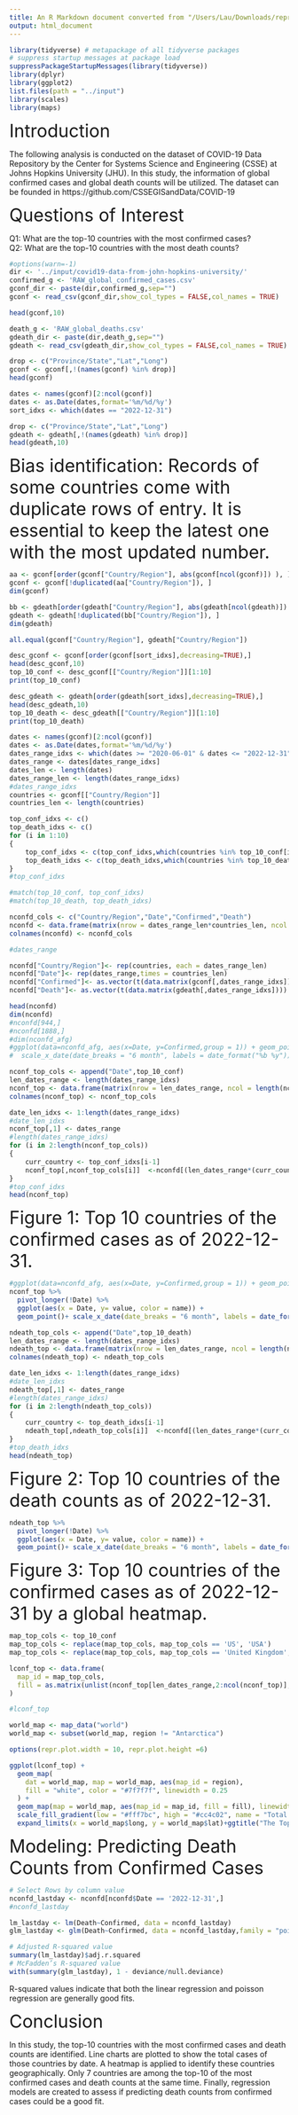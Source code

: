 ---
title: An R Markdown document converted from "/Users/Lau/Downloads/reproducible-report-on-covid19-data.ipynb"
output: html_document
---

```{r}
library(tidyverse) # metapackage of all tidyverse packages
# suppress startup messages at package load
suppressPackageStartupMessages(library(tidyverse))
library(dplyr)
library(ggplot2)
list.files(path = "../input")
library(scales)
library(maps)
```

<font size="6"> Introduction </font>

The following analysis is conducted on the dataset of COVID-19 Data Repository by the Center for Systems Science and Engineering (CSSE) at Johns Hopkins University (JHU). In this study, the information of global confirmed cases and global death counts will be utilized. The dataset can be founded in https://github.com/CSSEGISandData/COVID-19

<font size="6"> Questions of Interest </font>

Q1: What are the top-10 countries with the most confirmed cases? <br>
Q2: What are the top-10 countries with the most death counts? <br>

```{r}
#options(warn=-1)
dir <- '../input/covid19-data-from-john-hopkins-university/'
confirmed_g <- 'RAW_global_confirmed_cases.csv'
gconf_dir <- paste(dir,confirmed_g,sep="")
gconf <- read_csv(gconf_dir,show_col_types = FALSE,col_names = TRUE)

head(gconf,10)

death_g <- 'RAW_global_deaths.csv'
gdeath_dir <- paste(dir,death_g,sep="")
gdeath <- read_csv(gdeath_dir,show_col_types = FALSE,col_names = TRUE)

```

```{r}
drop <- c("Province/State","Lat","Long")
gconf <- gconf[,!(names(gconf) %in% drop)]
head(gconf)
```

```{r}
dates <- names(gconf)[2:ncol(gconf)]
dates <- as.Date(dates,format='%m/%d/%y')
sort_idxs <- which(dates == "2022-12-31")

```

```{r}
drop <- c("Province/State","Lat","Long")
gdeath <- gdeath[,!(names(gdeath) %in% drop)]
head(gdeath,10)
```

<font size="6"> Bias identification: Records of some countries come with duplicate rows of entry. It is essential to keep the latest one with the most updated number. </font>

```{r}
aa <- gconf[order(gconf["Country/Region"], abs(gconf[ncol(gconf)]) ), ]
gconf <- gconf[!duplicated(aa["Country/Region"]), ]
dim(gconf)

bb <- gdeath[order(gdeath["Country/Region"], abs(gdeath[ncol(gdeath)]) ), ]
gdeath <- gdeath[!duplicated(bb["Country/Region"]), ]
dim(gdeath)

all.equal(gconf["Country/Region"], gdeath["Country/Region"])
```

```{r}
desc_gconf <- gconf[order(gconf[sort_idxs],decreasing=TRUE),]
head(desc_gconf,10)
top_10_conf <- desc_gconf[["Country/Region"]][1:10]
print(top_10_conf)
```

```{r}
desc_gdeath <- gdeath[order(gdeath[sort_idxs],decreasing=TRUE),]
head(desc_gdeath,10)
top_10_death <- desc_gdeath[["Country/Region"]][1:10]
print(top_10_death)
```

```{r}
dates <- names(gconf)[2:ncol(gconf)]
dates <- as.Date(dates,format='%m/%d/%y')
dates_range_idxs <- which(dates >= "2020-06-01" & dates <= "2022-12-31")
dates_range <- dates[dates_range_idxs]
dates_len <- length(dates)
dates_range_len <- length(dates_range_idxs)
#dates_range_idxs
countries <- gconf[["Country/Region"]]
countries_len <- length(countries)

top_conf_idxs <- c()
top_death_idxs <- c()
for (i in 1:10)
{
    top_conf_idxs <- c(top_conf_idxs,which(countries %in% top_10_conf[i]))
    top_death_idxs <- c(top_death_idxs,which(countries %in% top_10_death[i]))
}
#top_conf_idxs

#match(top_10_conf, top_conf_idxs)
#match(top_10_death, top_death_idxs)
```

```{r}
nconfd_cols <- c("Country/Region","Date","Confirmed","Death")
nconfd <- data.frame(matrix(nrow = dates_range_len*countries_len, ncol = length(nconfd_cols)))
colnames(nconfd) <- nconfd_cols

#dates_range

nconfd["Country/Region"]<- rep(countries, each = dates_range_len)
nconfd["Date"]<- rep(dates_range,times = countries_len)
nconfd["Confirmed"]<- as.vector(t(data.matrix(gconf[,dates_range_idxs])))
nconfd["Death"]<- as.vector(t(data.matrix(gdeath[,dates_range_idxs])))

head(nconfd)
dim(nconfd)
#nconfd[944,]
#nconfd[1888,]
#dim(nconfd_afg)
#ggplot(data=nconfd_afg, aes(x=Date, y=Confirmed,group = 1)) + geom_point() +
#  scale_x_date(date_breaks = "6 month", labels = date_format("%b %y"))
```

```{r}
nconf_top_cols <- append("Date",top_10_conf)
len_dates_range <- length(dates_range_idxs)
nconf_top <- data.frame(matrix(nrow = len_dates_range, ncol = length(nconf_top_cols)))
colnames(nconf_top) <- nconf_top_cols

date_len_idxs <- 1:length(dates_range_idxs)
#date_len_idxs
nconf_top[,1] <- dates_range
#length(dates_range_idxs)
for (i in 2:length(nconf_top_cols))
{
    curr_country <- top_conf_idxs[i-1]
    nconf_top[,nconf_top_cols[i]]  <-nconfd[(len_dates_range*(curr_country-1)+1):(len_dates_range*curr_country),3]
}
#top_conf_idxs
head(nconf_top)
```

<font size="6"> Figure 1: Top 10 countries of the confirmed cases as of 2022-12-31. </font>

```{r}
#ggplot(data=nconfd_afg, aes(x=Date, y=Confirmed,group = 1)) + geom_point() + scale_x_date(date_breaks = "6 month", labels = date_format("%b %y"))
nconf_top %>% 
  pivot_longer(!Date) %>%
  ggplot(aes(x = Date, y= value, color = name)) +
  geom_point()+ scale_x_date(date_breaks = "6 month", labels = date_format("%b %y"))
```

```{r}
ndeath_top_cols <- append("Date",top_10_death)
len_dates_range <- length(dates_range_idxs)
ndeath_top <- data.frame(matrix(nrow = len_dates_range, ncol = length(ndeath_top_cols)))
colnames(ndeath_top) <- ndeath_top_cols

date_len_idxs <- 1:length(dates_range_idxs)
#date_len_idxs
ndeath_top[,1] <- dates_range
#length(dates_range_idxs)
for (i in 2:length(ndeath_top_cols))
{
    curr_country <- top_death_idxs[i-1]
    ndeath_top[,ndeath_top_cols[i]]  <-nconfd[(len_dates_range*(curr_country-1)+1):(len_dates_range*curr_country),4]
}
#top_death_idxs
head(ndeath_top)
```

<font size="6"> Figure 2: Top 10 countries of the death counts as of 2022-12-31. </font>

```{r}
ndeath_top %>% 
  pivot_longer(!Date) %>%
  ggplot(aes(x = Date, y= value, color = name)) +
  geom_point()+ scale_x_date(date_breaks = "6 month", labels = date_format("%b %y"))
```

<font size="6">  Figure 3: Top 10 countries of the confirmed cases as of 2022-12-31 by a global heatmap. </font>

```{r}
map_top_cols <- top_10_conf
map_top_cols <- replace(map_top_cols, map_top_cols == 'US', 'USA')
map_top_cols <- replace(map_top_cols, map_top_cols == 'United Kingdom', 'UK')

lconf_top <- data.frame(
  map_id = map_top_cols,
  fill = as.matrix(unlist(nconf_top[len_dates_range,2:ncol(nconf_top)], use.names = FALSE))
)

#lconf_top

world_map <- map_data("world")
world_map <- subset(world_map, region != "Antarctica")

options(repr.plot.width = 10, repr.plot.height =6)

ggplot(lconf_top) +
  geom_map(
    dat = world_map, map = world_map, aes(map_id = region),
    fill = "white", color = "#7f7f7f", linewidth = 0.25
  ) +
  geom_map(map = world_map, aes(map_id = map_id, fill = fill), linewidth = 0.25) +
  scale_fill_gradient(low = "#fff7bc", high = "#cc4c02", name = "Total Confirmed Cases") +
  expand_limits(x = world_map$long, y = world_map$lat)+ggtitle("The Top Ten Countries As of 2022-12-31")
```

<font size="6"> Modeling: Predicting Death Counts from Confirmed Cases </font>

```{r}
# Select Rows by column value
nconfd_lastday <- nconfd[nconfd$Date == '2022-12-31',]
#nconfd_lastday

lm_lastday <- lm(Death~Confirmed, data = nconfd_lastday)
glm_lastday <- glm(Death~Confirmed, data = nconfd_lastday,family = "poisson")

# Adjusted R-squared value 
summary(lm_lastday)$adj.r.squared
# McFadden’s R-squared value
with(summary(glm_lastday), 1 - deviance/null.deviance)
```

R-squared values indicate that both the linear regression and poisson regression are generally good fits.

<font size = "6">Conclusion</font>

In this study, the top-10 countries with the most confirmed cases and death counts are identified. Line charts are plotted to show the total cases of those countries by date. A heatmap is applied to identify these countries geographically. Only 7 countries are among the top-10 of the most confirmed cases and death counts at the same time. Finally, regression models are created to assess if predicting death counts from confirmed cases could be a good fit. 

```{r}

```


